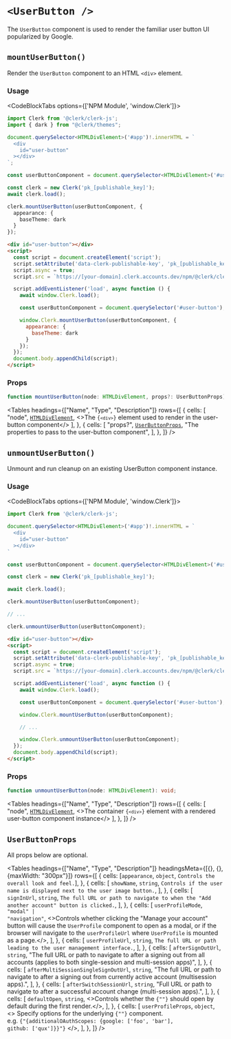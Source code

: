
# `<UserButton />`

<Images width={496} height={564} src="/images/ui-components/component-user_button.svg" alt="User Button Example" />

The `UserButton` component is used to render the familiar user button UI popularized by Google.


## `mountUserButton()`

Render the `UserButton` component to an HTML `<div>` element.

### Usage

<CodeBlockTabs options={['NPM Module', 'window.Clerk']}>
  ```typescript {15-19}
  import Clerk from '@clerk/clerk-js';
  import { dark } from "@clerk/themes";

  document.querySelector<HTMLDivElement>('#app')!.innerHTML = `
    <div
      id="user-button"
    ></div>
  `;

  const userButtonComponent = document.querySelector<HTMLDivElement>('#user-button')!;

  const clerk = new Clerk('pk_[publishable_key]');
  await clerk.load();

  clerk.mountUserButton(userButtonComponent, {
    appearance: {
      baseTheme: dark
    }
  });
  ```

  ```html {13-17}
  <div id="user-button"></div>
  <script>
    const script = document.createElement('script');
    script.setAttribute('data-clerk-publishable-key', 'pk_[publishable_key]');
    script.async = true;
    script.src = `https://[your-domain].clerk.accounts.dev/npm/@clerk/clerk-js@latest/dist/clerk.browser.js`;

    script.addEventListener('load', async function () {
      await window.Clerk.load();

      const userButtonComponent = document.querySelector('#user-button');

      window.Clerk.mountUserButton(userButtonComponent, {
        appearance: {
          baseTheme: dark
        }
      });
    });
    document.body.appendChild(script);
  </script>
  ```
</CodeBlockTabs>

### Props

```typescript
function mountUserButton(node: HTMLDivElement, props?: UserButtonProps): void;
```

<Tables
  headings={["Name", "Type", "Description"]}
  rows={[
  {
  cells: [
  "node",
  <a href="https://developer.mozilla.org/en-US/docs/Web/API/HTMLDivElement"><code>HTMLDivElement</code></a>,
  <>The <code>{`<div>`}</code> element used to render in the user-button component</>
  ],
  },
  {
  cells: [
  "props?",
  <a href="#userbuttonprops"><code>UserButtonProps</code></a>,
  "The properties to pass to the user-button component",
  ],
  },
  ]}
/>

## `unmountUserButton()`

Unmount and run cleanup on an existing UserButton component instance.

### Usage

<CodeBlockTabs options={['NPM Module', 'window.Clerk']}>
  ```typescript {19}
  import Clerk from '@clerk/clerk-js';

  document.querySelector<HTMLDivElement>('#app')!.innerHTML = `
    <div
      id="user-button"
    ></div>
  `

  const userButtonComponent = document.querySelector<HTMLDivElement>('#user-button')!;

  const clerk = new Clerk('pk_[publishable_key]');

  await clerk.load();

  clerk.mountUserButton(userButtonComponent);

  // ...

  clerk.unmountUserButton(userButtonComponent);
  ```

  ```html {17}
  <div id="user-button"></div>
  <script>
    const script = document.createElement('script');
    script.setAttribute('data-clerk-publishable-key', 'pk_[publishable_key]');
    script.async = true;
    script.src = `https://[your-domain].clerk.accounts.dev/npm/@clerk/clerk-js@latest/dist/clerk.browser.js`;

    script.addEventListener('load', async function () {
      await window.Clerk.load();

      const userButtonComponent = document.querySelector('#user-button');

      window.Clerk.mountUserButton(userButtonComponent);

      // ...

      window.Clerk.unmountUserButton(userButtonComponent);
    });
    document.body.appendChild(script);
  </script>
  ```
</CodeBlockTabs>

### Props

```typescript
function unmountUserButton(node: HTMLDivElement): void;
```

<Tables
  headings={["Name", "Type", "Description"]}
  rows={[
  {
  cells: [
  "node",
  <a href="https://developer.mozilla.org/en-US/docs/Web/API/HTMLDivElement"><code>HTMLDivElement</code></a>,
  <>The container <code>{`<div>`}</code> element with a rendered user-button component instance</>
  ],
  },
  ]}
/>

## `UserButtonProps`

All props below are optional.

<Tables
  headings={["Name", "Type", "Description"]}
  headingsMeta={[{}, {}, {maxWidth: "300px"}]}
  rows={[
  {
  cells: [<code>appearance</code>, <code>object</code>, `Controls the overall look and feel.`],
  },
  {
  cells: [
  <code>showName</code>,
  <code>string</code>,
  `Controls if the user name is displayed next to the user image button.`,
  ],
  },
  {
  cells: [
  <code>signInUrl</code>,
  <code>string</code>,
  `The full URL or path to navigate to when the "Add another account" button is clicked.`,
  ],
  },
  {
  cells: [
  <code>userProfileMode</code>,
  <code>"modal" | "navigation"</code>,
  <>Controls whether clicking the "Manage your account" button will cause the <code>UserProfile</code> component to open as a modal, or if the browser will navigate to the <code>userProfileUrl</code> where <code>UserProfile</code> is mounted as a page.</>,
  ],
  },
  {
  cells: [
  <code>userProfileUrl</code>,
  <code>string</code>,
  `The full URL or path leading to the user management interface.`,
  ],
  },
  {
  cells: [
  <code>afterSignOutUrl</code>,
  <code>string</code>,
  "The full URL or path to navigate to after a signing out from all accounts (applies to both single-session and multi-session apps)",
  ],
  },
  {
  cells: [
  <code>afterMultiSessionSingleSignOutUrl</code>,
  <code>string</code>,
  "The full URL or path to navigate to after a signing out from currently active account (multisession apps).",
  ],
  },
  {
  cells: [
  <code>afterSwitchSessionUrl</code>,
  <code>string</code>,
  "Full URL or path to navigate to after a successful account change (multi-session apps).",
  ],
  },
  {
  cells: [
  <code>defaultOpen</code>,
  <code>string</code>,
  <>Controls whether the <code>{"<UserButton/>"}</code> should open by default during the first render.</>,
  ],
  },
  {
  cells: [
  <code>userProfileProps</code>,
  <code>object</code>,
  <>
  Specify options for the underlying <code>{"<UserProfile />"}</code> component.
  <br/>
  e.g. <code>{"{additionalOAuthScopes: {google: ['foo', 'bar'], github: ['qux']}}"}</code>
  </>,
  ],
  },
  ]}
/>
